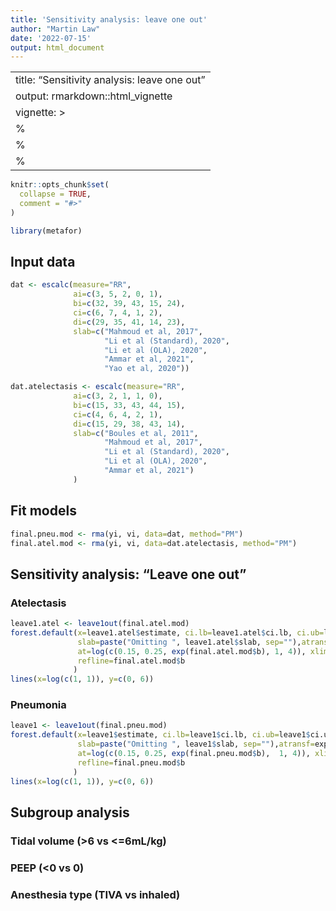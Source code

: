 ```yaml
---
title: 'Sensitivity analysis: leave one out'
author: "Martin Law"
date: '2022-07-15'
output: html_document
---
```

---
title: "Sensitivity analysis: leave one out"
output: rmarkdown::html_vignette
vignette: >
  %\VignetteIndexEntry{my-vignette}
  %\VignetteEngine{knitr::rmarkdown}
  %\VignetteEncoding{UTF-8}
---

```r
knitr::opts_chunk$set(
  collapse = TRUE,
  comment = "#>"
)
```

```r
library(metafor)
```

## Input data
```r
dat <- escalc(measure="RR",
              ai=c(3, 5, 2, 0, 1),
              bi=c(32, 39, 43, 15, 24),
              ci=c(6, 7, 4, 1, 2),
              di=c(29, 35, 41, 14, 23),
              slab=c("Mahmoud et al, 2017",
                     "Li et al (Standard), 2020",
                     "Li et al (OLA), 2020",
                     "Ammar et al, 2021",
                     "Yao et al, 2020"))

dat.atelectasis <- escalc(measure="RR",
              ai=c(3, 2, 1, 1, 0),
              bi=c(15, 33, 43, 44, 15),
              ci=c(4, 6, 4, 2, 1),
              di=c(15, 29, 38, 43, 14),
              slab=c("Boules et al, 2011",
                     "Mahmoud et al, 2017",
                     "Li et al (Standard), 2020",
                     "Li et al (OLA), 2020",
                     "Ammar et al, 2021")
              )
```

## Fit models
```r
final.pneu.mod <- rma(yi, vi, data=dat, method="PM") 
final.atel.mod <- rma(yi, vi, data=dat.atelectasis, method="PM") 
```

## Sensitivity analysis: "Leave one out"
### Atelectasis
```r
leave1.atel <- leave1out(final.atel.mod)
forest.default(x=leave1.atel$estimate, ci.lb=leave1.atel$ci.lb, ci.ub=leave1.atel$ci.ub,
               slab=paste("Omitting ", leave1.atel$slab, sep=""),atransf=exp,
               at=log(c(0.15, 0.25, exp(final.atel.mod$b), 1, 4)), xlim=log(c(0.01, 4.5)),
               refline=final.atel.mod$b
              )
lines(x=log(c(1, 1)), y=c(0, 6))
```

### Pneumonia
```r
leave1 <- leave1out(final.pneu.mod)
forest.default(x=leave1$estimate, ci.lb=leave1$ci.lb, ci.ub=leave1$ci.ub,
               slab=paste("Omitting ", leave1$slab, sep=""),atransf=exp,
               at=log(c(0.15, 0.25, exp(final.pneu.mod$b),  1, 4)), xlim=log(c(0.01, 4.5)),
               refline=final.pneu.mod$b
              )
lines(x=log(c(1, 1)), y=c(0, 6))
```

## Subgroup analysis
### Tidal volume (>6 vs <=6mL/kg)


### PEEP (<0 vs 0)



### Anesthesia type (TIVA vs inhaled)
